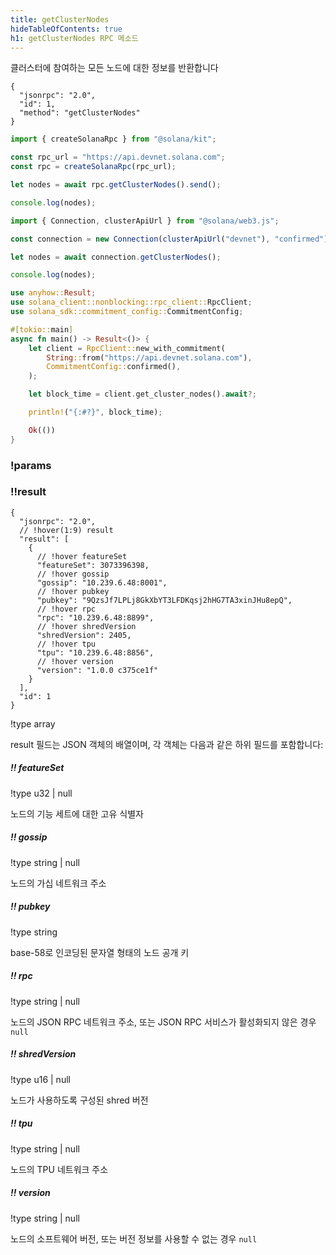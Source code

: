 ```yaml
---
title: getClusterNodes
hideTableOfContents: true
h1: getClusterNodes RPC 메소드
---
```


클러스터에 참여하는 모든 노드에 대한 정보를 반환합니다

<APIMethod>

```jsonc !!request curl
{
  "jsonrpc": "2.0",
  "id": 1,
  "method": "getClusterNodes"
}
```

```ts !!request title="Kit"
import { createSolanaRpc } from "@solana/kit";

const rpc_url = "https://api.devnet.solana.com";
const rpc = createSolanaRpc(rpc_url);

let nodes = await rpc.getClusterNodes().send();

console.log(nodes);
```

```ts !!request title="web3.js"
import { Connection, clusterApiUrl } from "@solana/web3.js";

const connection = new Connection(clusterApiUrl("devnet"), "confirmed");

let nodes = await connection.getClusterNodes();

console.log(nodes);
```

```rs !!request title="Rust"
use anyhow::Result;
use solana_client::nonblocking::rpc_client::RpcClient;
use solana_sdk::commitment_config::CommitmentConfig;

#[tokio::main]
async fn main() -> Result<()> {
    let client = RpcClient::new_with_commitment(
        String::from("https://api.devnet.solana.com"),
        CommitmentConfig::confirmed(),
    );

    let block_time = client.get_cluster_nodes().await?;

    println!("{:#?}", block_time);

    Ok(())
}
```

### !params

### !!result

```jsonc !response
{
  "jsonrpc": "2.0",
  // !hover(1:9) result
  "result": [
    {
      // !hover featureSet
      "featureSet": 3073396398,
      // !hover gossip
      "gossip": "10.239.6.48:8001",
      // !hover pubkey
      "pubkey": "9QzsJf7LPLj8GkXbYT3LFDKqsj2hHG7TA3xinJHu8epQ",
      // !hover rpc
      "rpc": "10.239.6.48:8899",
      // !hover shredVersion
      "shredVersion": 2405,
      // !hover tpu
      "tpu": "10.239.6.48:8856",
      // !hover version
      "version": "1.0.0 c375ce1f"
    }
  ],
  "id": 1
}
```

!type array

result 필드는 JSON 객체의 배열이며, 각 객체는 다음과 같은 하위 필드를
포함합니다:

##### !! featureSet

!type u32 | null

노드의 기능 세트에 대한 고유 식별자

##### !! gossip

!type string | null

노드의 가십 네트워크 주소

##### !! pubkey

!type string

base-58로 인코딩된 문자열 형태의 노드 공개 키

##### !! rpc

!type string | null

노드의 JSON RPC 네트워크 주소, 또는 JSON RPC 서비스가 활성화되지 않은 경우
`null`

##### !! shredVersion

!type u16 | null

노드가 사용하도록 구성된 shred 버전

##### !! tpu

!type string | null

노드의 TPU 네트워크 주소

##### !! version

!type string | null

노드의 소프트웨어 버전, 또는 버전 정보를 사용할 수 없는 경우 `null`

</APIMethod>
